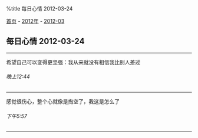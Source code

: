 %title 每日心情 2012-03-24

[[../../../index|首页]] - [[../index|2012年]] - [[index|2012-03]]
==每日心情 2012-03-24==
----
希望自己可以变得更坚强：我从来就没有相信我比别人差过
======晚上12:44======
----
感觉很伤心，整个心就像是掏空了，我这是怎么了
======下午5:57======
----
